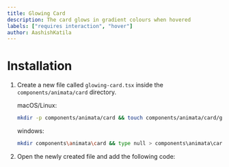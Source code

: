 ```yaml
---
title: Glowing Card
description: The card glows in gradient colours when hovered
labels: ["requires interaction", "hover"]
author: AashishKatila
---
```


<ComponentPreview name="card-glowing-card--docs" />

# Installation

1. Create a new file called `glowing-card.tsx` inside the `components/animata/card` directory.

   macOS/Linux:

   ```bash
   mkdir -p components/animata/card && touch components/animata/card/glowing-card.tsx
   ```

   windows:

   ```bash
   mkdir components\animata\card && type null > components\animata\card\glowing-card.tsx
   ```

2. Open the newly created file and add the following code:

```jsx file=<rootDir>/animata/card/glowing-card.tsx

```
